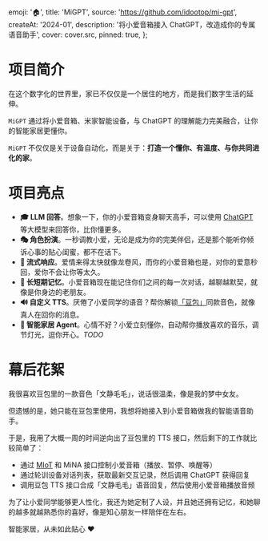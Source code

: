 
  emoji: '🏠',
  title: 'MiGPT',
  source: 'https://github.com/idootop/mi-gpt',
  createAt: '2024-01',
  description: '将小爱音箱接入 ChatGPT，改造成你的专属语音助手',
  cover: cover.src,
  pinned: true,
};

# 项目简介

在这个数字化的世界里，家已不仅仅是一个居住的地方，而是我们数字生活的延伸。

`MiGPT` 通过将小爱音箱、米家智能设备，与 ChatGPT 的理解能力完美融合，让你的智能家居更懂你。

`MiGPT` 不仅仅是关于设备自动化，而是关于：**打造一个懂你、有温度、与你共同进化的家**。

# 项目亮点

- **🎓 LLM 回答**。想象一下，你的小爱音箱变身聊天高手，可以使用 [ChatGPT](https://chat.openai.com) 等大模型来回答你，比你懂更多。
- **🎭 角色扮演**。一秒调教小爱，无论是成为你的完美伴侣，还是那个能听你倾诉心事的贴心闺蜜，都不在话下。
- **💬 流式响应**。爱情来得太快就像龙卷风，而你的小爱音箱也是，对你的爱意秒回，爱你不会让你等太久。
- **🧠 长短期记忆**。小爱音箱现在能记住你们之间的每一次对话，越聊越默契，就像是你身边的老朋友。
- **🔊 自定义 TTS**。厌倦了小爱同学的语音？帮你解锁[「豆包」](https://doubao.com)同款音色，就像真人在回你的消息。
- **🤖️ 智能家居 Agent**。心情不好？小爱立刻懂你，自动帮你播放喜欢的音乐，调节灯光，逗你开心。_TODO_

# 幕后花絮

我很喜欢豆包里的一款音色「文静毛毛」，说话很温柔，像是我的梦中女友。

但遗憾的是，她只能在豆包里使用，我想将她接入到小爱音箱做我的智能语音助手。

于是，我用了大概一周的时间逆向出了豆包里的 TTS 接口，然后剩下的工作就比较简单了：

- 通过 [MIoT](https://iot.mi.com/) 和 MiNA 接口控制小爱音箱（播放、暂停、唤醒等）
- 通过轮训设备对话列表，获取最新交互记录，然后调用 ChatGPT 获得回复
- 调用豆包 TTS 接口合成「文静毛毛」语音回复，然后使用小爱音箱播放音频

为了让小爱同学能够更人性化，我还为她定制了人设，并且她还拥有记忆，和她聊的越多就越熟悉你的喜好，像是知心朋友一样陪伴在左右。

智能家居，从未如此贴心 ❤️
